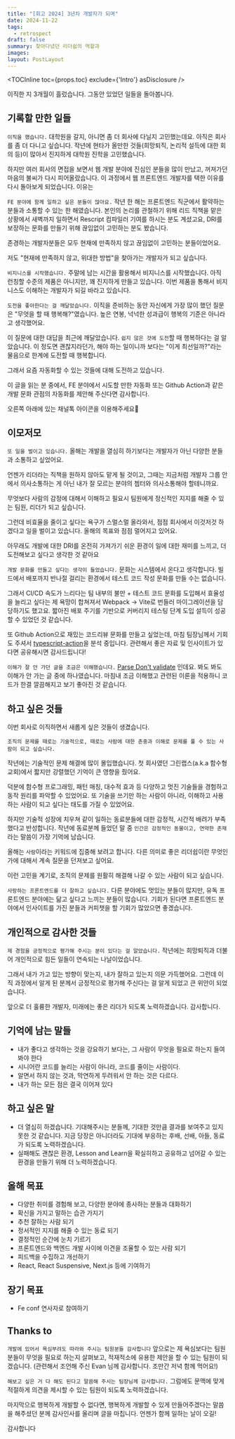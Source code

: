 ```yaml
---
title: "[회고 2024] 3년차 개발자가 되며"
date: 2024-11-22
tags:
  - retrospect
draft: false
summary: 찾아다녔던 리더쉽의 역할과
images: 
layout: PostLayout
---
```


<TOCInline toc={props.toc} exclude={'Intro'} asDisclosure />

이직한 지 3개월이 흘렀습니다. 그동안 있었던 일들을 돌아봅니다.

## 기록할 만한 일들

`이직을 했습니다.` 대학원을 갈지, 아니면 좀 더 회사에 다닐지 고민했는데요. 아직은 회사를 좀 더 다니고 싶습니다.
작년에 현타가 올만한 것들(희망퇴직, 논리적 설득에 대한 회의 등)이 많아서 진지하게 대학원 진학을 고민했습니다.

하지만 여러 회사의 면접을 보면서 웹 개발 분야에 진심인 분들을 많이 만났고, 꺼져가던 마음의 불씨가 다시 피어올랐습니다.
이 과정에서 웹 프론트엔드 개발자를 택한 이유를 다시 돌아보게 되었습니다. 이유는

`FE 분야에 함께 일하고 싶은 분들이 많아요.` 작년 한 해는 프론트엔드 직군에서 활약하는 분들과 소통할 수 있는 한 해였습니다.
본인의 논리를 관철하기 위해 리드 직책을 맡은 상황에서 새벽까지 일하면서 Rescript 컴파일러 기여를 하시는 분도 계셨고요,
DRI를 보장하는 문화를 만들기 위해 끊임없이 고민하는 분도 봤습니다.

존경하는 개발자분들은 모두 현재에 만족하지 않고 끊임없이 고민하는 분들이었어요.

저도 "현재에 만족하지 않고, 위대한 방법"을 찾아가는 개발자가 되고 싶습니다.

`비지니스를 시작했습니다.` 주말에 남는 시간을 활용해서 비지니스를 시작했습니다. 아직 런칭할 수준의 제품은 아니지만, 꽤 진지하게 만들고 있습니다.
이번 제품을 통해서 비지니스도 이해하는 개발자가 되길 바라고 있습니다.

`도전을 좋아한다는 걸 깨달았습니다.` 이직을 준비하는 동안 자신에게 가장 많이 했던 질문은 "무엇을 할 때 행복해?"였습니다. 높은 연봉, 넉넉한 성과급이 행복의 기준은 아니라고 생각했어요.

이 질문에 대한 대답을 최근에 깨달았습니다. `쉽지 않은 것에 도전`할 때 행복하다는 걸 알았습니다.
이 정도면 괜찮지라던가, 해야 하는 일이니까 보다는 "이게 최선일까?"라는 물음으로 한계에 도전할 때 행복합니다.

그래서 요즘 자동화할 수 있는 것들에 대해 도전하고 있습니다.

이 글을 읽는 분 중에서, FE 분야에서 시도할 만한 자동화 또는 Github Action과 같은 개발 문화 관점의 자동화를 제안해 주신다면 감사합니다.

오른쪽 아래에 있는 채널톡 아이콘을 이용해주세요🙇

## 이모저모

`또 일을 벌이고 있습니다.` 올해는 개발을 열심히 하기보다는 개발자가 아닌 다양한 분들과 소통하고 싶었어요.

언젠가 리더라는 직책을 원하지 않아도 맡게 될 것이고,
그때는 지금처럼 개발자 그룹 안에서 의사소통하는 게 아닌 내가 잘 모르는 분야의 쳅터와 의사소통해야 할테니까요.

무엇보다 사람의 감정에 대해서 이해하고 필요시 팀원에게 정신적인 지지를 해줄 수 있는 팀원, 리더가 되고 싶습니다.

그런데 비효율을 줄이고 싶다는 욕구가 스멀스멀 올라와서, 점점 회사에서 이것저것 하겠다고 일을 벌이고 있습니다.
올해의 목표와 점점 멀어지고 있어요.

아무래도 개발에 대한 DRI를 온전히 가져가기 쉬운 환경이 일에 대한 재미를 느끼고, 더 도전해보고 싶다고 생각한 것 같아요

`개발 문화를 만들고 싶다는 생각이 들었습니다.` 문화는 시스템에서 온다고 생각합니다.
빌드에서 배포까지 반나절 걸리는 환경에서 테스트 코드 작성 문화를 만들 수는 없습니다.

그래서 CI/CD 속도가 느리다는 팀 내부의 불만 + 테스트 코드 문화를 도입해서 효율성을 늘리고 싶다는 제 욕망이 합쳐져서
Webpack -> Vite로 번들러 마이그레이션을 담당하기도 했고요. 짧아진 배포 주기를 기반으로 커버리지 테스팅 단계 도입 설득이 성공할 수 있었던 것 같습니다.

또 Github Action으로 재밌는 코드리뷰 문화를 만들고 싶었는데, 마침 팀장님께서 기회도 주셔서 [typescript-action](https://github.com/actions/typescript-action)을 분석 중입니다.
관련해서 좋은 자료 및 인사이트가 있다면 공유해시면 감사드립니다!

`이해가 잘 안 가던 글을 조금은 이해했습니다.` [Parse Don't validate](https://lexi-lambda.github.io/blog/2019/11/05/parse-don-t-validate/) 인데요. 봐도 봐도 이해가 안 가는 글 중에 하나였습니다.
마침내 조금 이해했고 관련된 이론을 적용하니 코드가 한결 깔끔해지고 보기 좋아진 것 같습니다.

## 하고 싶은 것들

이번 회사로 이직하면서 새롭게 싶은 것들이 생겼습니다.

`조직의 문제를 때로는 기술적으로, 때로는 사람에 대한 존중과 이해로 문제를 풀 수 있는 사람이 되고 싶습니다.`

작년에는 기술적인 문제 해결에 많이 몰입했습니다.
첫 회사였던 그린랩스(a.k.a 함수형 교회)에서 짧지만 강렬했던 기억이 큰 영향을 줬어요.

덕분에 함수형 프로그래밍, 패턴 매칭, 대수적 효과 등 다양하고 멋진 기술들을 경험하고 동작 원리를 파악할 수 있었어요.
또 기술을 쓰기만 하는 사람이 아니라, 이해하고 사용하는 사람이 되고 싶다는 태도를 가질 수 있었어요.

하지만 기술적 성장에 치우쳐 같이 일하는 동료분들에 대한 감정적, 시간적 배려가 부족했다고 반성합니다.
작년에 동료분께 들었던 말 중 `인간은 감정적인 동물이고, 연약한 존재`라는 말씀이 가장 기억에 남습니다.

올해는 `사람`이라는 키워드에 집중해 보려고 합니다. 다른 의미로 좋은 리더쉽이란 무엇인가에 대해서 계속 질문을 던져보고 싶어요.

이런 고민을 계기로, 조직의 문제를 원활히 해결해 나갈 수 있는 사람이 되고 싶습니다.

`사랑하는 프론트엔드를 더 잘하고 싶습니다.` 다른 분야에도 멋있는 분들이 많지만, 유독 프론트엔드 분야에는 닮고 싶다고 느끼는 분들이 많습니다.
기회가 된다면 프론트엔드 분야에서 인사이트를 가진 분들과 커피챗을 할 기회가 많았으면 좋겠습니다.

## 개인적으로 감사한 것들

`제 경험을 긍정적으로 평가해 주시는 분이 있다는 걸 알았습니다.` 작년에는 희망퇴직과 더불어 개인적으로 힘든 일들이 연속되는 나날이었습니다.

그래서 내가 가고 있는 방향이 맞는지, 내가 잘하고 있는지 의문 가득했어요. 그런데 이직 과정에서 알게 된 분께서 긍정적으로 평가해 주신다는 걸 알게 되었고 큰 위안이 되었습니다.

앞으로 더 훌륭한 개발자, 미래에는 좋은 리더가 되도록 노력하겠습니다. 감사합니다.

## 기억에 남는 말들

- 내가 좋다고 생각하는 것을 강요하기 보다는, 그 사람이 무엇을 필요로 하는지 들여봐야 한다
- 시니어란 코드를 늘리는 사람이 아니라, 코드를 줄이는 사람이다.
- 알면서 하지 않는 것과, 막연하게 두려워서 안 하는 것은 다르다.
- 내가 하는 모든 점은 결국 이어져 있다

## 하고 싶은 말

- 더 열심히 하겠습니다. 기대해주시는 분들께, 기대한 것만큼 결과를 보여주고 있지 못한 것 같습니다. 지금 당장은 아니더라도 기대에 부응하는 후배, 선배, 아들, 동료가 되도록 노력하겠습니다.
- 실패해도 괜찮은 환경, Lesson and Learn을 확실히하고 공유하고 넘어갈 수 있는 환경을 만들기 위해 더 노력하겠습니다.

## 올해 목표

- 다양한 취미를 경험해 보고, 다양한 분야에 종사하는 분들과 대화하기
- 확신을 가지고 말하는 습관 가지기
- 추천 잘하는 사람 되기
- 정서적인 지지를 해줄 수 있는 동료 되기
- 결정적인 순간에 눈치 기르기
- 프론트엔드와 백엔드 개발 사이에 이견을 조율할 수 있는 사람 되기
- 피드백을 수집하고 개선하기
- React, React Suspensive, Next.js 등에 기여하기

## 장기 목표

- Fe conf 연사자로 참여하기

## Thanks to

`개발에 있어서 욕심부려도 따라와 주시는 팀원분들 감사합니다`
앞으로는 제 욕심보다는 팀원분들이 무엇을 필요로 하는지 살펴보고, 적재적소에 유용한 제안을 할 수 있는 팀원이 되겠습니다. (관련해서 조언해 주신 Evan 님께 감사합니다. 조만간 저녁 함께 먹어요!)

`해보고 싶은 거 다 해도 된다고 말씀해 주시는 팀장님께 감사합니다.`
그럼에도 문맥에 맞게 적절하게 의견을 제시할 수 있는 팀원이 되도록 노력하겠습니다.

마지막으로 행복하게 개발할 수 없다면, 행복하게 개발할 수 있게 만들어주겠다는 말씀을 해주셨던 분께 감사인사를 올리며 글을 마칩니다. 언젠가 함께 일하는 날이 오길!

감사합니다
